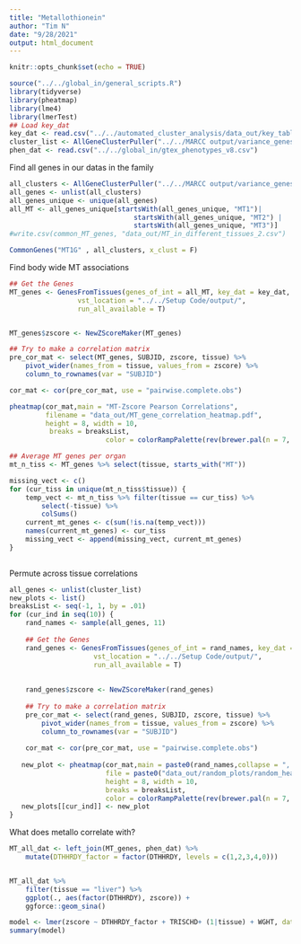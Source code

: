 ```yaml
---
title: "Metallothionein"
author: "Tim N"
date: "9/28/2021"
output: html_document
---
```


```r
knitr::opts_chunk$set(echo = TRUE)
```

```r
source("../../global_in/general_scripts.R")
library(tidyverse)
library(pheatmap)
library(lme4)
library(lmerTest)
## Load key_dat 
key_dat <- read.csv("../../automated_cluster_analysis/data_out/key_table.csv")
cluster_list <- AllGeneClusterPuller("../../MARCC output/variance_genes_kendall/")
phen_dat <- read.csv("../../global_in/gtex_phenotypes_v8.csv")
```

Find all genes in our datas in the family
```r
all_clusters <- AllGeneClusterPuller("../../MARCC output/variance_genes_kendall/")
all_genes <- unlist(all_clusters)
all_genes_unique <- unique(all_genes)
all_MT <- all_genes_unique[startsWith(all_genes_unique, "MT1")|
                               startsWith(all_genes_unique, "MT2") |
                               startsWith(all_genes_unique, "MT3")]
#write.csv(common_MT_genes, "data_out/MT_in_different_tissues_2.csv")

CommonGenes("MT1G" , all_clusters, x_clust = F)
```
Find body wide MT associations
```r
## Get the Genes
MT_genes <- GenesFromTissues(genes_of_int = all_MT, key_dat = key_dat,
                 vst_location = "../../Setup Code/output/",
                 run_all_available = T)


MT_genes$zscore <- NewZScoreMaker(MT_genes)

## Try to make a correlation matrix
pre_cor_mat <- select(MT_genes, SUBJID, zscore, tissue) %>%
    pivot_wider(names_from = tissue, values_from = zscore) %>%
    column_to_rownames(var = "SUBJID")

cor_mat <- cor(pre_cor_mat, use = "pairwise.complete.obs")

pheatmap(cor_mat,main = "MT-Zscore Pearson Correlations",
         filename = "data_out/MT_gene_correlation_heatmap.pdf",
         height = 8, width = 10,
          breaks = breaksList,
                        color = colorRampPalette(rev(brewer.pal(n = 7, name = "RdYlBu")))(length(breaksList)))

## Average MT genes per organ
mt_n_tiss <- MT_genes %>% select(tissue, starts_with("MT"))

missing_vect <- c()
for (cur_tiss in unique(mt_n_tiss$tissue)) {
    temp_vect <- mt_n_tiss %>% filter(tissue == cur_tiss) %>%
        select(-tissue) %>%
        colSums()
    current_mt_genes <- c(sum(!is.na(temp_vect)))
    names(current_mt_genes) <- cur_tiss
    missing_vect <- append(missing_vect, current_mt_genes)
}
    
```

Permute across tissue correlations
```r
all_genes <- unlist(cluster_list)
new_plots <- list()
breaksList <- seq(-1, 1, by = .01)
for (cur_ind in seq(10)) {
    rand_names <- sample(all_genes, 11)
    
    ## Get the Genes
    rand_genes <- GenesFromTissues(genes_of_int = rand_names, key_dat = key_dat,
                     vst_location = "../../Setup Code/output/",
                     run_all_available = T)
    
    
    rand_genes$zscore <- NewZScoreMaker(rand_genes)
    
    ## Try to make a correlation matrix
    pre_cor_mat <- select(rand_genes, SUBJID, zscore, tissue) %>%
        pivot_wider(names_from = tissue, values_from = zscore) %>%
        column_to_rownames(var = "SUBJID")
    
    cor_mat <- cor(pre_cor_mat, use = "pairwise.complete.obs")
    
   new_plot <- pheatmap(cor_mat,main = paste0(rand_names,collapse = ", "),
                        file = paste0("data_out/random_plots/random_heatmap_", cur_ind, ".pdf"),
                        height = 8, width = 10,
                        breaks = breaksList,
                        color = colorRampPalette(rev(brewer.pal(n = 7, name = "RdYlBu")))(length(breaksList)))
   new_plots[[cur_ind]] <- new_plot
}

```

What does metallo correlate with?
```r
MT_all_dat <- left_join(MT_genes, phen_dat) %>%
    mutate(DTHHRDY_factor = factor(DTHHRDY, levels = c(1,2,3,4,0)))


MT_all_dat %>%
    filter(tissue == "liver") %>%
    ggplot(., aes(factor(DTHHRDY), zscore)) +
    ggforce::geom_sina()

model <- lmer(zscore ~ DTHHRDY_factor + TRISCHD+ (1|tissue) + WGHT, data = MT_all_dat)
summary(model)
```

